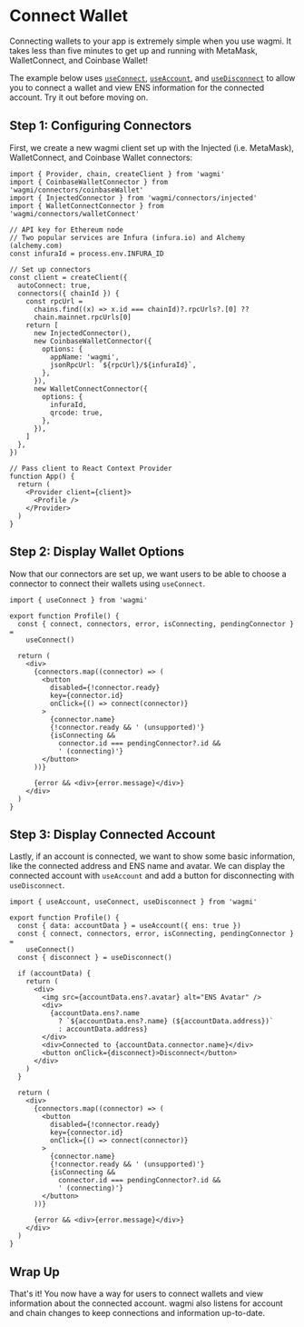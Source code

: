 
# Connect Wallet

Connecting wallets to your app is extremely simple when you use wagmi. It takes less than five minutes to get up and running with MetaMask, WalletConnect, and Coinbase Wallet!

The example below uses [`useConnect`](/docs/hooks/useConnect), [`useAccount`](/docs/hooks/useAccount), and [`useDisconnect`](/docs/hooks/useDisconnect) to allow you to connect a wallet and view ENS information for the connected account. Try it out before moving on.

<ConnectWallet />

## Step 1: Configuring Connectors

First, we create a new wagmi client set up with the Injected (i.e. MetaMask), WalletConnect, and Coinbase Wallet connectors:

```tsx
import { Provider, chain, createClient } from 'wagmi'
import { CoinbaseWalletConnector } from 'wagmi/connectors/coinbaseWallet'
import { InjectedConnector } from 'wagmi/connectors/injected'
import { WalletConnectConnector } from 'wagmi/connectors/walletConnect'

// API key for Ethereum node
// Two popular services are Infura (infura.io) and Alchemy (alchemy.com)
const infuraId = process.env.INFURA_ID

// Set up connectors
const client = createClient({
  autoConnect: true,
  connectors({ chainId }) {
    const rpcUrl =
      chains.find((x) => x.id === chainId)?.rpcUrls?.[0] ??
      chain.mainnet.rpcUrls[0]
    return [
      new InjectedConnector(),
      new CoinbaseWalletConnector({
        options: {
          appName: 'wagmi',
          jsonRpcUrl: `${rpcUrl}/${infuraId}`,
        },
      }),
      new WalletConnectConnector({
        options: {
          infuraId,
          qrcode: true,
        },
      }),
    ]
  },
})

// Pass client to React Context Provider
function App() {
  return (
    <Provider client={client}>
      <Profile />
    </Provider>
  )
}
```

## Step 2: Display Wallet Options

Now that our connectors are set up, we want users to be able to choose a connector to connect their wallets using `useConnect`.

```tsx
import { useConnect } from 'wagmi'

export function Profile() {
  const { connect, connectors, error, isConnecting, pendingConnector } =
    useConnect()

  return (
    <div>
      {connectors.map((connector) => (
        <button
          disabled={!connector.ready}
          key={connector.id}
          onClick={() => connect(connector)}
        >
          {connector.name}
          {!connector.ready && ' (unsupported)'}
          {isConnecting &&
            connector.id === pendingConnector?.id &&
            ' (connecting)'}
        </button>
      ))}

      {error && <div>{error.message}</div>}
    </div>
  )
}
```

## Step 3: Display Connected Account

Lastly, if an account is connected, we want to show some basic information, like the connected address and ENS name and avatar. We can display the connected account with `useAccount` and add a button for disconnecting with `useDisconnect`.

```tsx
import { useAccount, useConnect, useDisconnect } from 'wagmi'

export function Profile() {
  const { data: accountData } = useAccount({ ens: true })
  const { connect, connectors, error, isConnecting, pendingConnector } =
    useConnect()
  const { disconnect } = useDisconnect()

  if (accountData) {
    return (
      <div>
        <img src={accountData.ens?.avatar} alt="ENS Avatar" />
        <div>
          {accountData.ens?.name
            ? `${accountData.ens?.name} (${accountData.address})`
            : accountData.address}
        </div>
        <div>Connected to {accountData.connector.name}</div>
        <button onClick={disconnect}>Disconnect</button>
      </div>
    )
  }

  return (
    <div>
      {connectors.map((connector) => (
        <button
          disabled={!connector.ready}
          key={connector.id}
          onClick={() => connect(connector)}
        >
          {connector.name}
          {!connector.ready && ' (unsupported)'}
          {isConnecting &&
            connector.id === pendingConnector?.id &&
            ' (connecting)'}
        </button>
      ))}

      {error && <div>{error.message}</div>}
    </div>
  )
}
```

## Wrap Up

That's it! You now have a way for users to connect wallets and view information about the connected account. wagmi also listens for account and chain changes to keep connections and information up-to-date.
